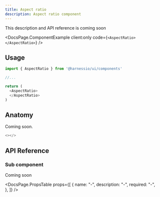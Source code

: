 ```yaml
---
title: Aspect ratio
description: Aspect ratio component
---
```


This description and API reference is coming soon


<DocsPage.ComponentExample client:only code={`<AspectRatio></AspectRatio>`} />

## Usage

```typescript jsx
import { AspectRatio } from '@harnessio/ui/components'

//...

return (
  <AspectRatio>
  </AspectRatio>
)
```

## Anatomy

Coming soon.

```typescript jsx
<></>
```

## API Reference

### Sub component

Coming soon

<DocsPage.PropsTable
  props={[
    {
      name: "-",
      description: "-",
      required: "-",
    },
  ]}
/>
